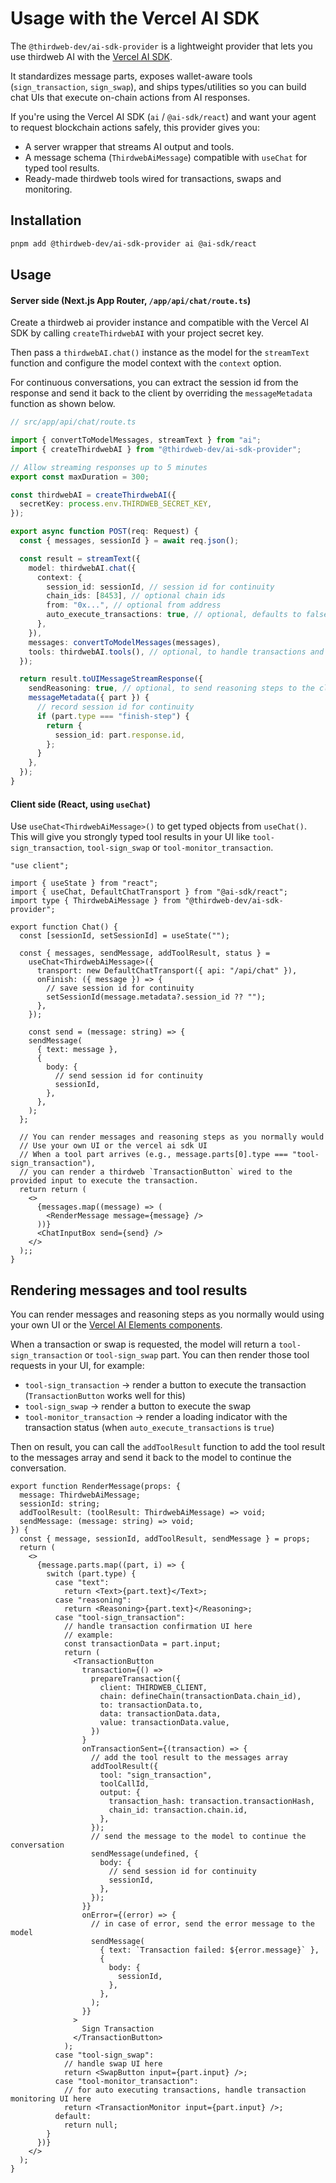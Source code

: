 # Usage with the Vercel AI SDK

The `@thirdweb-dev/ai-sdk-provider` is a lightweight provider that lets you use thirdweb AI with the [Vercel AI SDK](https://ai-sdk.dev/docs/introduction).

It standardizes message parts, exposes wallet-aware tools (`sign_transaction`, `sign_swap`), and ships types/utilities so you can build chat UIs that execute on-chain actions from AI responses.

If you're using the Vercel AI SDK (`ai` / `@ai-sdk/react`) and want your agent to request blockchain actions safely, this provider gives you:

- A server wrapper that streams AI output and tools.  
- A message schema (`ThirdwebAiMessage`) compatible with `useChat` for typed tool results.  
- Ready-made thirdweb tools wired for transactions, swaps and monitoring.

## Installation

```bash
pnpm add @thirdweb-dev/ai-sdk-provider ai @ai-sdk/react
```

## Usage

#### Server side (Next.js App Router, `/app/api/chat/route.ts`)

Create a thirdweb ai provider instance and compatible with the Vercel AI SDK by calling `createThirdwebAI` with your project secret key.

Then pass a `thirdwebAI.chat()` instance as the model for the `streamText` function and configure the model context with the `context` option.

For continuous conversations, you can extract the session id from the response and send it back to the client by overriding the `messageMetadata` function as shown below.

```ts
// src/app/api/chat/route.ts

import { convertToModelMessages, streamText } from "ai";
import { createThirdwebAI } from "@thirdweb-dev/ai-sdk-provider";

// Allow streaming responses up to 5 minutes
export const maxDuration = 300;

const thirdwebAI = createThirdwebAI({
  secretKey: process.env.THIRDWEB_SECRET_KEY,
});

export async function POST(req: Request) {
  const { messages, sessionId } = await req.json();

  const result = streamText({
    model: thirdwebAI.chat({
      context: {
        session_id: sessionId, // session id for continuity
        chain_ids: [8453], // optional chain ids
        from: "0x...", // optional from address
        auto_execute_transactions: true, // optional, defaults to false
      },
    }),
    messages: convertToModelMessages(messages),
    tools: thirdwebAI.tools(), // optional, to handle transactions and swaps
  });

  return result.toUIMessageStreamResponse({
    sendReasoning: true, // optional, to send reasoning steps to the client
    messageMetadata({ part }) {
      // record session id for continuity
      if (part.type === "finish-step") {
        return {
          session_id: part.response.id,
        };
      }
    },
  });
}
```

#### Client side (React, using `useChat`)

Use `useChat<ThirdwebAiMessage>()` to get typed objects from `useChat()`. This will give you strongly typed tool results in your UI like `tool-sign_transaction`, `tool-sign_swap` or `tool-monitor_transaction`.

```tsx
"use client";

import { useState } from "react";
import { useChat, DefaultChatTransport } from "@ai-sdk/react";
import type { ThirdwebAiMessage } from "@thirdweb-dev/ai-sdk-provider";

export function Chat() {
  const [sessionId, setSessionId] = useState("");

  const { messages, sendMessage, addToolResult, status } =
    useChat<ThirdwebAiMessage>({
      transport: new DefaultChatTransport({ api: "/api/chat" }),
      onFinish: ({ message }) => {
        // save session id for continuity
        setSessionId(message.metadata?.session_id ?? "");
      },
    });

    const send = (message: string) => {
    sendMessage(
      { text: message },
      {
        body: {
          // send session id for continuity
          sessionId,
        },
      },
    );
  };

  // You can render messages and reasoning steps as you normally would
  // Use your own UI or the vercel ai sdk UI
  // When a tool part arrives (e.g., message.parts[0].type === "tool-sign_transaction"),
  // you can render a thirdweb `TransactionButton` wired to the provided input to execute the transaction.
  return return (
    <>
      {messages.map((message) => (
        <RenderMessage message={message} />
      ))}
      <ChatInputBox send={send} />
    </>
  );;
}
```

## Rendering messages and tool results

You can render messages and reasoning steps as you normally would using your own UI or the [Vercel AI Elements components](https://ai-sdk.dev/elements/overview).

When a transaction or swap is requested, the model will return a `tool-sign_transaction` or `tool-sign_swap` part. You can then render those tool requests in your UI, for example:

- `tool-sign_transaction` -> render a button to execute the transaction (`TransactionButton` works well for this)
- `tool-sign_swap` -> render a button to execute the swap
- `tool-monitor_transaction` -> render a loading indicator with the transaction status (when `auto_execute_transactions` is `true`)

Then on result, you can call the `addToolResult` function to add the tool result to the messages array and send it back to the model to continue the conversation.

```tsx
export function RenderMessage(props: {
  message: ThirdwebAiMessage;
  sessionId: string;
  addToolResult: (toolResult: ThirdwebAiMessage) => void;
  sendMessage: (message: string) => void;
}) {
  const { message, sessionId, addToolResult, sendMessage } = props;
  return (
    <>
      {message.parts.map((part, i) => {
        switch (part.type) {
          case "text":
            return <Text>{part.text}</Text>;
          case "reasoning":
            return <Reasoning>{part.text}</Reasoning>;
          case "tool-sign_transaction":
            // handle transaction confirmation UI here
            // example:
            const transactionData = part.input;
            return (
              <TransactionButton
                transaction={() =>
                  prepareTransaction({
                    client: THIRDWEB_CLIENT,
                    chain: defineChain(transactionData.chain_id),
                    to: transactionData.to,
                    data: transactionData.data,
                    value: transactionData.value,
                  })
                }
                onTransactionSent={(transaction) => {
                  // add the tool result to the messages array
                  addToolResult({
                    tool: "sign_transaction",
                    toolCallId,
                    output: {
                      transaction_hash: transaction.transactionHash,
                      chain_id: transaction.chain.id,
                    },
                  });
                  // send the message to the model to continue the conversation
                  sendMessage(undefined, {
                    body: {
                      // send session id for continuity
                      sessionId,
                    },
                  });
                }}
                onError={(error) => {
                  // in case of error, send the error message to the model
                  sendMessage(
                    { text: `Transaction failed: ${error.message}` },
                    {
                      body: {
                        sessionId,
                      },
                    },
                  );
                }}
              >
                Sign Transaction
              </TransactionButton>
            );
          case "tool-sign_swap":
            // handle swap UI here
            return <SwapButton input={part.input} />;
          case "tool-monitor_transaction":
            // for auto executing transactions, handle transaction monitoring UI here
            return <TransactionMonitor input={part.input} />;
          default:
            return null;
        }
      })}
    </>
  );
}
```